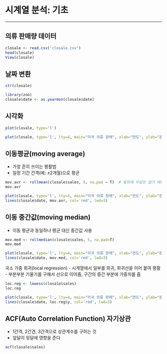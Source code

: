 
# 시계열 분석: 기초

---
## 의류 판매량 데이터

```r
closale <- read.csv('closale.csv')
head(closale)
View(closale)
```

## 날짜 변환

```r
str(closale)

library(zoo)
closale$date <- as.yearmon(closale$date)

```


## 시각화

```r
plot(closale, type='l')
```
```r
plot(closale, type='l', lty=4, main="미국 의류 판매", xlab="연도", ylab="판매량")
```



## 이동평균(moving average)
* 가장 흔히 쓰이는 평활법
* 일정 기간 간격(예: ±2개월)으로 평균

```r

mov.avr <- rollmean(closale$sales, 5, na.pad = T)  # 앞뒤에 두달은 없기 때문에 na.pad=T 해주면 NA로 채워줌
mov.avr

```

```r

plot(closale, type='l', lty=4, main="미국 의류 판매", xlab="연도", ylab="판매량")
lines(closale$date, mov.avr, col='red', lwd=3)

```


## 이동 중간값(moving median)
- 이동 평균과 동일하나 평균 대신 중간값 사용

```r

mov.med <- rollmedian(closale$sales, 5, na.pad=T)
mov.med

```

```r

plot(closale, type='l', lty=4, main="미국 의류 판매", xlab="연도", ylab="판매량")
lines(closale$date, mov.med, col='red', lwd=3)

```


국소 가중 회귀(local regression)
- 시계열에서 일부를 회귀, 회귀선을 이어 붙여 평활
- 부분부분 기울기를 구해서 선으로 이어줌, 구간의 중간 부분에 가중치를 줌

```r

loc.reg <- lowess(closale$sales)
loc.reg

```

```r

plot(closale, type='l', lty=4, main="미국 의류 판매", xlab="연도", ylab="판매량")
lines(closale$date, loc.reg$y, col='red', lwd=3)

```


## ACF(Auto Correlation Function) 자기상관
- 1간격, 2간견, 3간격으로 상관계수를 구하는 것
- 앞달이 뒷달에 영향을 준다

```r

acf(closale$sales)

```

